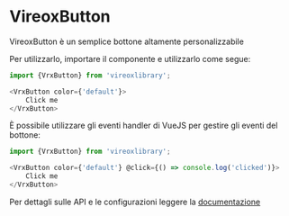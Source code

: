 
<Meta title="VrxButton/About" />

# VireoxButton

VireoxButton è un semplice bottone altamente personalizzabile

Per utilizzarlo, importare il componente e utilizzarlo come segue:
```js
import {VrxButton} from 'vireoxlibrary';

<VrxButton color={'default'}>
    Click me
</VrxButton>
```

È possibile utilizzare gli eventi handler di VueJS per gestire gli eventi del bottone:

```js
import {VrxButton} from 'vireoxlibrary';

<VrxButton color={'default'} @click={() => console.log('clicked')}>
    Click me
</VrxButton>
```

Per dettagli sulle API e le configurazioni leggere la [documentazione](./?path=/docs/vrxbutton--docs)
